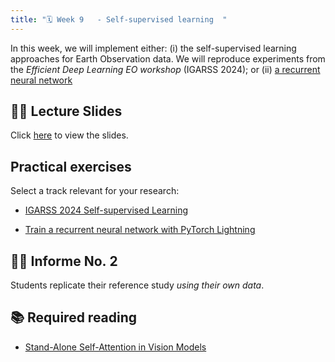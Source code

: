 ```yaml
---
title: "🗓️ Week 9   - Self-supervised learning  "
---
```


In this  week, we will implement either: (i) the self-supervised learning approaches for Earth Observation data. We will reproduce experiments from the *Efficient Deep Learning EO workshop* (IGARSS 2024); or (ii) [a recurrent neural network](https://medium.com/data-science/animated-rnn-lstm-and-gru-ef124d06cf45)

## 👨‍🏫 Lecture Slides 

Click [here](https://drive.google.com/file/d/1OsJpx-eoXt49uuK0AaE6oMreyMXtafbW/view?usp=sharing) to view the slides.

## Practical exercises

Select a track relevant for your research: 

- [IGARSS 2024 Self-supervised Learning](https://github.com/HSG-AIML/IGARSS2023_EfficientDeepLearningEO/tree/main/03-ssl)

- [Train a recurrent neural network with PyTorch Lightning](https://lightning.ai/lightning-ai/studios/train-a-recurrent-neural-network-with-pytorch-lightning?view=public&section=featured)

## 👨‍🏫 Informe No. 2

Students replicate their reference study *using their own data*.


## 📚  Required reading

- [Stand-Alone Self-Attention in Vision Models](https://proceedings.neurips.cc/paper/2019/file/3416a75f4cea9109507cacd8e2f2aefc-Paper.pdf)

